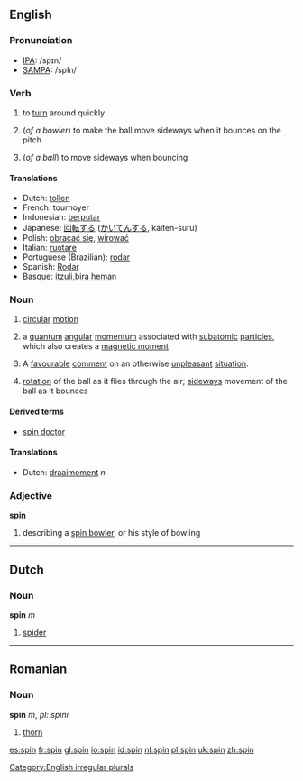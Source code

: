 ==English==

=== Pronunciation ===
*[[w:IPA|IPA]]: /spɪn/
*[[w:SAMPA|SAMPA]]: /spIn/

=== Verb ===
[[Category:English irregular plurals]]
{{en-verb2|'''to spin'''|'''[[spins]]'''|'''[[spun]]'''|'''[[spun]]'''|'''[[spinning]]'''}}
# to [[turn]] around quickly
#{{cricket}} (''of a bowler'') to make the ball move sideways when it bounces on the pitch
#{{cricket}} (''of a ball'') to move sideways when bouncing

==== Translations ====
*Dutch: [[tollen]]
*French: tournoyer
*Indonesian: [[putar|berputar]]
*Japanese: [[回転]]する ([[かいてん]]する, kaiten-suru)
*Polish: [[obracać się]], [[wirować]]
*Italian: [[ruotare]]
*Portuguese (Brazilian): [[rodar]]
*Spanish: [[ Rodar]]
*Basque: [[itzuli,bira heman]]

=== Noun ===
{{en-noun|spin|spins}}

#[[circular]] [[motion]]
#{{Physics}} a [[quantum]] [[angular]] [[momentum]] associated with [[subatomic]] [[particle]]s, which also creates a [[magnetic moment]]
# A [[favourable]] [[comment]] on an otherwise [[unpleasant]] [[situation]].
#{{cricket}} [[rotation]] of the ball as it flies through the air; [[sideways]] movement of the ball as it bounces

====Derived terms====
*[[spin doctor]]

==== Translations ====
*Dutch: [[draaimoment]] ''n''

===Adjective===
'''spin'''
#{{cricket}} describing a [[spin bowler]], or his style of bowling

----

==Dutch==

=== Noun ===

'''spin''' ''m''

# [[spider]]
----

==Romanian==

=== Noun ===

'''spin''' ''m'', ''pl: spini''

# [[thorn]]

[[es:spin]]
[[fr:spin]]
[[gl:spin]]
[[io:spin]]
[[id:spin]]
[[nl:spin]]
[[pl:spin]]
[[uk:spin]]
[[zh:spin]]